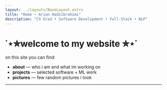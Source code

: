 ```yaml
---
layout: ../layouts/BaseLayout.astro
title: "Home — Arian Hadzibrahimi"
description: "CS Grad • Software Development • Full-Stack • NLP"
---
```


# ˙⋆✮welcome to my website ✮⋆˙

on this site you can find:

- **about** — who i am and what im working on  
- **projects** — selected software + ML work
- **pictures** — few random pictures i took
---
